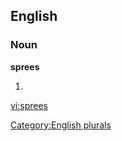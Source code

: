 ==English==

===Noun===
'''sprees'''

# {{plural of|[[spree]]}}

[[Category:English plurals]]

[[vi:sprees]]